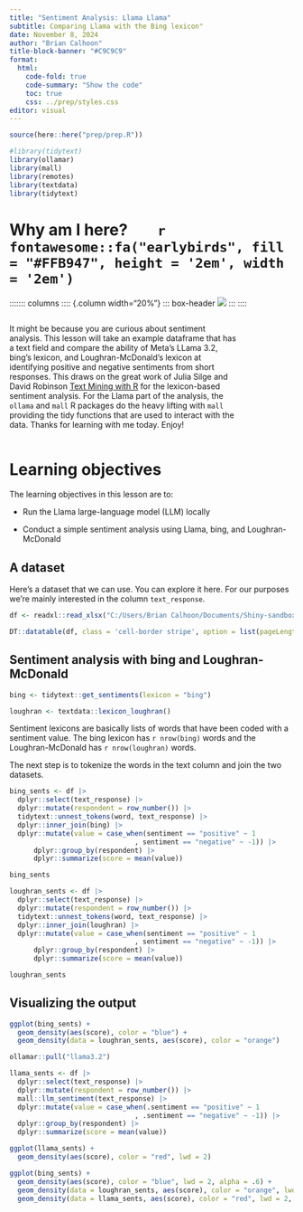 ```yaml
---
title: "Sentiment Analysis: Llama Llama"
subtitle: Comparing Llama with the Bing lexicon"
date: November 8, 2024
author: "Brian Calhoon"
title-block-banner: "#C9C9C9"
format: 
  html:
    code-fold: true
    code-summary: "Show the code"
    toc: true
    css: ../prep/styles.css
editor: visual
---
```


```r
source(here::here("prep/prep.R"))

#library(tidytext)
library(ollamar)
library(mall)
library(remotes)
library(textdata)
library(tidytext)


```

# Why am I here?        `r fontawesome::fa("earlybirds", fill = "#FFB947", height = '2em', width = '2em')`

::::::: columns
:::: {.column width="20%"}
::: box-header
![](../prep/humanslearning.png)
:::
::::

:::: {.column width="80%"}
::: box
::: box-header 

It might be because you are curious about sentiment analysis. This lesson will take an example dataframe that has a text field and compare the ability of Meta's LLama 3.2,  bing's lexicon, and Loughran-McDonald's lexicon at identifying positive and negative sentiments from short responses. This draws on the great work of Julia Silge and David Robinson [Text Mining with R](www.tidytextmining.com) for the lexicon-based sentiment analysis. For the Llama part of the analysis, the `ollama` and `mall` R packages do the heavy lifting with `mall` providing the tidy functions that are used to interact with the data. Thanks for learning with me today. Enjoy!
:::
::::
:::::::



# Learning objectives

The learning objectives in this lesson are to:

-   Run the Llama large-language model (LLM) locally

-   Conduct a simple sentiment analysis using Llama, bing, and Loughran-McDonald


## A dataset

Here's a dataset that we can use. You can explore it here. For our purposes we're mainly interested in the column `text_response`.

```r
df <- readxl::read_xlsx("C:/Users/Brian Calhoon/Documents/Shiny-sandbox/data/testdata2.xlsx")

DT::datatable(df, class = 'cell-border stripe', option = list(pageLength = 5), filter = "top")


```

## Sentiment analysis with bing and Loughran-McDonald


```r

bing <- tidytext::get_sentiments(lexicon = "bing")

loughran <- textdata::lexicon_loughran()

```

Sentiment lexicons are basically lists of words that have been coded with a sentiment value. The bing lexicon has `r nrow(bing)` words and the Loughran-McDonald has `r nrow(loughran)` words. 

The next step is to tokenize the words in the text column and join the two datasets.


```r

bing_sents <- df |>
  dplyr::select(text_response) |> 
  dplyr::mutate(respondent = row_number()) |> 
  tidytext::unnest_tokens(word, text_response) |> 
  dplyr::inner_join(bing) |> 
  dplyr::mutate(value = case_when(sentiment == "positive" ~ 1
                               , sentiment == "negative" ~ -1)) |> 
      dplyr::group_by(respondent) |> 
      dplyr::summarize(score = mean(value))

bing_sents

loughran_sents <- df |>
  dplyr::select(text_response) |> 
  dplyr::mutate(respondent = row_number()) |> 
  tidytext::unnest_tokens(word, text_response) |> 
  dplyr::inner_join(loughran) |> 
  dplyr::mutate(value = case_when(sentiment == "positive" ~ 1
                               , sentiment == "negative" ~ -1)) |> 
      dplyr::group_by(respondent) |> 
      dplyr::summarize(score = mean(value))

loughran_sents
```

## Visualizing the output

```r

ggplot(bing_sents) +
  geom_density(aes(score), color = "blue") +
  geom_density(data = loughran_sents, aes(score), color = "orange")


```

```r

ollamar::pull("llama3.2")

llama_sents <- df |>
  dplyr::select(text_response) |> 
  dplyr::mutate(respondent = row_number()) |> 
  mall::llm_sentiment(text_response) |> 
  dplyr::mutate(value = case_when(.sentiment == "positive" ~ 1
                               , .sentiment == "negative" ~ -1)) |> 
  dplyr::group_by(respondent) |> 
  dplyr::summarize(score = mean(value))

```

```r


ggplot(llama_sents) +
  geom_density(aes(score), color = "red", lwd = 2)

ggplot(bing_sents) +
  geom_density(aes(score), color = "blue", lwd = 2, alpha = .6) +
  geom_density(data = loughran_sents, aes(score), color = "orange", lwd = 2, alpha = .6) +
  geom_density(data = llama_sents, aes(score), color = "red", lwd = 2, alpha = .6)

```